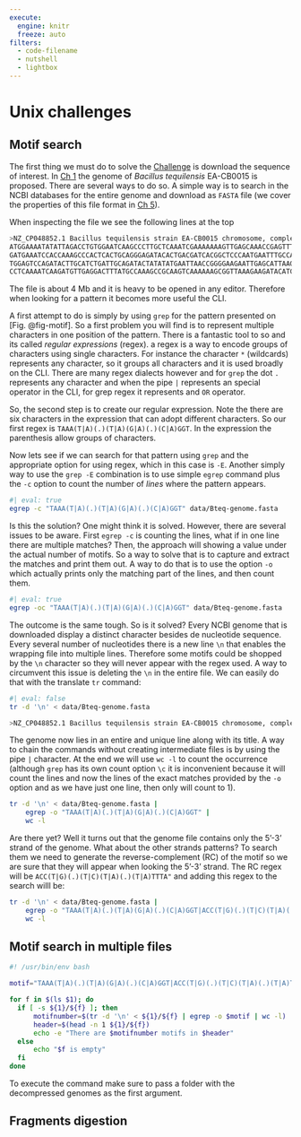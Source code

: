 ```yaml
---
execute: 
  engine: knitr
  freeze: auto
filters:
  - code-filename
  - nutshell
  - lightbox
---
```

# Unix challenges {.unnumbered}

## Motif search

The first thing we must do to solve the [Challenge](../chs-command-line/welcome-to-command-line.qmd#anatomy-of-a-command) is download the sequence of interest. In [Ch 1](../chs-command-line/welcome-to-command-line.qmd#anatomy-of-a-command) the genome of *Bacillus tequilensis* EA-CB0015 is proposed. There are several ways to do so. A simple way is to search in the NCBI databases for the entire genome and download as `FASTA` file (we cover the properties of this file format in [Ch 5](../chs-sequence-analysis/introduction-to-sequence-analysis.qmd)).

When inspecting the file we see the following lines at the top

``` bash
>NZ_CP048852.1 Bacillus tequilensis strain EA-CB0015 chromosome, complete genome
ATGGAAAATATATTAGACCTGTGGAATCAAGCCCTTGCTCAAATCGAAAAAAAGTTGAGCAAACCGAGTTTTGAGACTTG
GATGAAATCCACCAAAGCCCACTCACTGCAGGGAGATACACTGACGATCACGGCTCCCAATGAATTTGCCAGAGACTGGC
TGGAGTCCAGATACTTGCATCTGATTGCAGATACTATATATGAATTAACCGGGGAAGAATTGAGCATTAAGTTTGTCATT
CCTCAAAATCAAGATGTTGAGGACTTTATGCCAAAGCCGCAAGTCAAAAAAGCGGTTAAAGAAGATACATCTGATTTTCC
```

The file is about 4 Mb and it is heavy to be opened in any editor. Therefore when looking for a pattern it becomes more useful the CLI.

A first attempt to do is simply by using `grep` for the pattern presented on [Fig. @fig-motif]. So a first problem you will find is to represent multiple characters in one position of the pattern. There is a fantastic tool to so and its called *regular expressions* (regex). a regex is a way to encode groups of characters using single characters. For instance the character `*` (wildcards) represents any character, so it groups all characters and it is used broadly on the CLI. There are many regex dialects however and for `grep` the dot `.` represents any character and when the pipe `|` represents an special operator in the CLI, for grep regex it represents and `OR` operator.

So, the second step is to create our regular expression. Note the there are six characters in the expression that can adopt different characters. So our first regex is `TAAA(T|A)(.)(T|A)(G|A)(.)(C|A)GGT`. In the expression the parenthesis allow groups of characters.

Now lets see if we can search for that pattern using `grep` and the appropriate option for using regex, which in this case is `-E`. Another simply way to use the `grep -E` combination is to use simple `egrep` command plus the `-c` option to count the number of *lines* where the pattern appears.

```bash
#| eval: true
egrep -c "TAAA(T|A)(.)(T|A)(G|A)(.)(C|A)GGT" data/Bteq-genome.fasta
```

Is this the solution? One might think it is solved. However, there are several issues to be aware. First `egrep -c` is counting the lines, what if in one line there are multiple matches? Then, the approach will showing a value under the actual number of motifs. So a way to solve that is to capture and extract the matches and print them out. A way to do that is to use the option `-o` which actually prints only the matching part of the lines, and then count them.

```bash
#| eval: true
egrep -oc "TAAA(T|A)(.)(T|A)(G|A)(.)(C|A)GGT" data/Bteq-genome.fasta
```

The outcome is the same tough. So is it solved? Every NCBI genome that is downloaded display a distinct character besides de nucleotide sequence. Every several number of nucleotides there is a new line `\n` that enables the wrapping file into multiple lines. Therefore some motifs could be shopped by the `\n` character so they will never appear with the regex used. A way to circumvent this issue is deleting the `\n` in the entire file. We can easily do that with the translate `tr` command:

```bash
#| eval: false
tr -d '\n' < data/Bteq-genome.fasta
```

``` bash
>NZ_CP048852.1 Bacillus tequilensis strain EA-CB0015 chromosome, complete genomeATGGAAAATATATTAGACCTGTGGAATCAAGCCCTTGCTCAAATCGAAAAAAAGTTGAGCAAACCGAGTTTTGAGACTTGGATGAAATCCACCAAAGCCCACTCACTGCAGGGAGATACACTGACGATCACGGCTCCCAATGAATTTGCCAGAGACTGGCTGGAGTCCAGATACTTGCATCTGATTGCAGATACTATATATGAATTAACCGGGGAAGAATTGAGCATTAAGTTTGTCATTCCTCAAAATCAAGATGTTGAGGACTTTATGCCAAAGCCGCAAGTCAAAAAAGCGGTTAAAGAAGATACATCTGATTTTCC...
```

The genome now lies in an entire and unique line along with its title. A way to chain the commands without creating intermediate files is by using the pipe `|` character. At the end we will use `wc -l` to count the occurrence (although `grep` has its own count option `\c` it is inconvenient because it will count the lines and now the lines of the exact matches provided by the `-o` option and as we have just one line, then only will count to 1).

```bash
tr -d '\n' < data/Bteq-genome.fasta |
    egrep -o "TAAA(T|A)(.)(T|A)(G|A)(.)(C|A)GGT" |
    wc -l
```

Are there yet? Well it turns out that the genome file contains only the 5'-3' strand of the genome. What about the other strands patterns? To search them we need to generate the reverse-complement (RC) of the motif so we are sure that they will appear when looking the 5'-3' strand. The RC regex will be `ACC(T|G)(.)(T|C)(T|A)(.)(T|A)TTTA"` and adding this regex to the search willl be:

```bash
tr -d '\n' < data/Bteq-genome.fasta |
    egrep -o "TAAA(T|A)(.)(T|A)(G|A)(.)(C|A)GGT|ACC(T|G)(.)(T|C)(T|A)(.)(T|A)TTTA" |
    wc -l
```

## Motif search in multiple files

```.bash
#! /usr/bin/env bash

motif="TAAA(T|A)(.)(T|A)(G|A)(.)(C|A)GGT|ACC(T|G)(.)(T|C)(T|A)(.)(T|A)TTTA"

for f in $(ls $1); do
  if [ -s ${1}/${f} ]; then
      motifnumber=$(tr -d '\n' < ${1}/${f} | egrep -o $motif | wc -l)
      header=$(head -n 1 ${1}/${f})
      echo -e "There are $motifnumber motifs in $header"
  else
      echo "$f is empty"
  fi
done
```
To execute the command make sure to pass a folder with the decompressed genomes as the first argument.

## Fragments digestion

